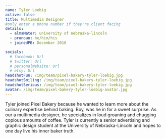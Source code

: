 ```yaml
---
name: Tyler Loebig
active: false
title: Multimedia Designer
#only enter a phone number if they're client facing
details:
  - almaMater: university of nebraska-lincoln
  - pronoun: he/him/his
  - joinedPB: December 2018

socials:
  # facebook: Url
  # twitter: Url
  # personalWebsite: Url
  # etsy: Url
headshotFun: /img/team/pixel-bakery-tyler-loebig.jpg
headshotSmiling: /img/team/pixel-bakery-tyler-loebig.jpg
headshotSerious: /img/team/pixel-bakery-tyler-loebig.jpg
avatar: /img/team/pixel-bakery-tyler-loebig-avatar.jpg
---
```


Tyler joined Pixel Bakery because he wanted to learn more about the culinary expertise behind baking. Boy, was he in for a sweet surprise. As our a multimedia designer, he specializes in loud groaning and chugging copious amounts of coffee. Tyler is currently a senior advertising and graphic design student at the University of Nebraska-Lincoln and hopes to one day live his inner baker truth. 